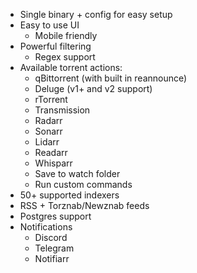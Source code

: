 - Single binary + config for easy setup
- Easy to use UI
  - Mobile friendly
- Powerful filtering
  - Regex support
- Available torrent actions:
  - qBittorrent (with built in reannounce)
  - Deluge (v1+ and v2 support)
  - rTorrent
  - Transmission
  - Radarr
  - Sonarr
  - Lidarr
  - Readarr
  - Whisparr
  - Save to watch folder
  - Run custom commands
- 50+ supported indexers
- RSS + Torznab/Newznab feeds
- Postgres support
- Notifications
  - Discord
  - Telegram
  - Notifiarr
